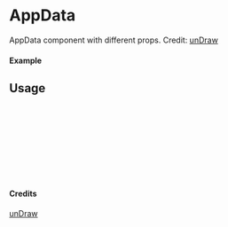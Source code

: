 
<Meta of={AppData} title="unDraw/AppData" />

# AppData

AppData component with different props.
Credit: [unDraw](https://undraw.co/illustrations)

#### Example

<Canvas of={AppData.Primary} />

## Usage

```ts
import { AppData } from "yadl-ui";

const Example = () => {
  return (
      <AppData />
  );
};

export default Example;
```

#### Credits
[unDraw](https://undraw.co/illustrations)
